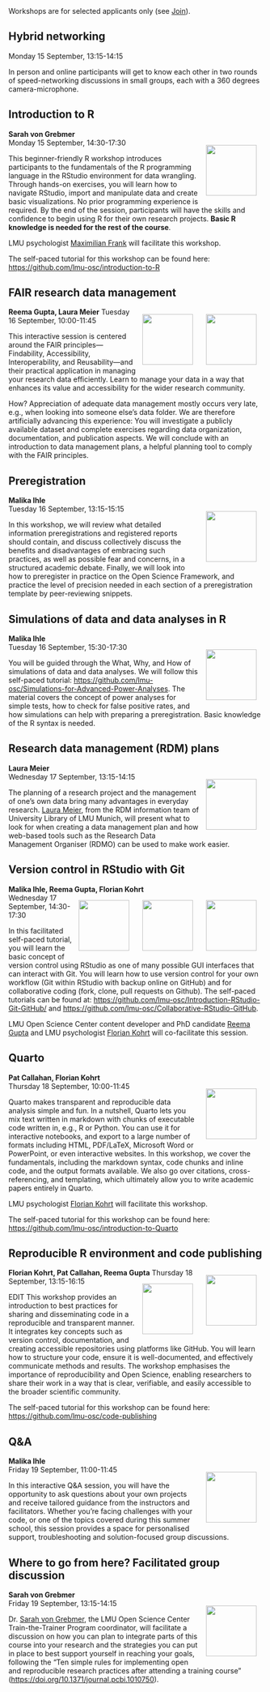 ```{=html}
<head>
  <style>
    img {
      float: right;
      margin: 13px;
    }
  </style>
</head
```

Workshops are for selected applicants only (see [Join](Join.qmd)).

## Hybrid networking

Monday 15 September, 13:15-14:15

In person and online participants will get to know each other in two rounds of speed-networking discussions in small groups, each with a 360 degrees camera-microphone.

## Introduction to R

**Sarah von Grebmer**\
![](img/sarah-von-grebmer.png){width="100"} Monday 15 September, 14:30-17:30

This beginner-friendly R workshop introduces participants to the fundamentals of the R programming language in the RStudio environment for data wrangling. Through hands-on exercises, you will learn how to navigate RStudio, import and manipulate data and create basic visualizations. No prior programming experience is required. By the end of the session, participants will have the skills and confidence to begin using R for their own research projects. **Basic R knowledge is needed for the rest of the course**.

LMU psychologist [Maximilian Frank](https://www.osc.uni-muenchen.de/members/individual_members/fellows/frank/index.html) will facilitate this workshop.

The self-paced tutorial for this workshop can be found here: <https://github.com/lmu-osc/introduction-to-R>

## FAIR research data management

**Reema Gupta, Laura Meier** ![](img/reema-gupta.png){width="100"} ![](img/laura-meier.png){width="100"} Tuesday 16 September, 10:00-11:45

This interactive session is centered around the FAIR principles—Findability, Accessibility, Interoperability, and Reusability—and their practical application in managing your research data efficiently. Learn to manage your data in a way that enhances its value and accessibility for the wider research community.

How? Appreciation of adequate data management mostly occurs very late, e.g., when looking into someone else’s data folder. We are therefore artificially advancing this experience: You will investigate a publicly available dataset and complete exercises regarding data organization, documentation, and publication aspects. We will conclude with an introduction to data management plans, a helpful planning tool to comply with the FAIR principles.

## Preregistration

**Malika Ihle**\
![](img/malika-ihle.png){width="100"} Tuesday 16 September, 13:15-15:15

In this workshop, we will review what detailed information preregistrations and registered reports should contain, and discuss collectively discuss the benefits and disadvantages of embracing such practices, as well as possible fear and concerns, in a structured academic debate. Finally, we will look into how to preregister in practice on the Open Science Framework, and practice the level of precision needed in each section of a preregistration template by peer-reviewing snippets.

## Simulations of data and data analyses in R

**Malika Ihle**\
![](img/malika-ihle.png){width="100"} Tuesday 16 September, 15:30-17:30

You will be guided through the What, Why, and How of simulations of data and data analyses. We will follow this self-paced tutorial: <https://github.com/lmu-osc/Simulations-for-Advanced-Power-Analyses>. The material covers the concept of power analyses for simple tests, how to check for false positive rates, and how simulations can help with preparing a preregistration. Basic knowledge of the R syntax is needed.

## Research data management (RDM) plans

**Laura Meier**\
![](img/laura-meier.png){width="100"} Wednesday 17 September, 13:15-14:15

The planning of a research project and the management of one’s own data bring many advantages in everyday research. [Laura Meier](https://www.ub.uni-muenchen.de/ueber-die-ub/kontakt/personen/meier-l/index.html), from the RDM information team of University Library of LMU Munich, will present what to look for when creating a data management plan and how web-based tools such as the Research Data Management Organiser (RDMO) can be used to make work easier.

## Version control in RStudio with Git

**Malika Ihle, Reema Gupta, Florian Kohrt**\
![](img/malika-ihle.png){width="100"} ![](img/reema-gupta.png){width="100"} ![](img/florian-kohrt.png){width="100"} Wednesday 17 September, 14:30-17:30

In this facilitated self-paced tutorial, you will learn the basic concept of version control using RStudio as one of many possible GUI interfaces that can interact with Git. You will learn how to use version control for your own workflow (Git within RStudio with backup online on GitHub) and for collaborative coding (fork, clone, pull requests on Github). The self-paced tutorials can be found at: <https://github.com/lmu-osc/Introduction-RStudio-Git-GitHub/> and <https://github.com/lmu-osc/Collaborative-RStudio-GitHub>.

LMU Open Science Center content developer and PhD candidate [Reema Gupta](https://www.osc.uni-muenchen.de/about_us/coordinator/index.html) and LMU psychologist [Florian Kohrt](https://www.psy.lmu.de/pm/personen/lehrstuhlmitarbeiter/kohrt_florian/index.html) will co-facilitate this session.

## Quarto

**Pat Callahan, Florian Kohrt**\
![](img/florian-kohrt.png){width="100"} Thursday 18 September, 10:00-11:45

Quarto makes transparent and reproducible data analysis simple and fun. In a nutshell, Quarto lets you mix text written in markdown with chunks of executable code written in, e.g., R or Python. You can use it for interactive notebooks, and export to a large number of formats including HTML, PDF/LaTeX, Microsoft Word or PowerPoint, or even interactive websites. In this workshop, we cover the fundamentals, including the markdown syntax, code chunks and inline code, and the output formats available. We also go over citations, cross-referencing, and templating, which ultimately allow you to write academic papers entirely in Quarto.

LMU psychologist [Florian Kohrt](https://www.psy.lmu.de/pm/personen/lehrstuhlmitarbeiter/kohrt_florian/index.html) will facilitate this workshop.

The self-paced tutorial for this workshop can be found here: <https://github.com/lmu-osc/introduction-to-Quarto>

## Reproducible R environment and code publishing

**Florian Kohrt, Pat Callahan, Reema Gupta** ![](img/florian-kohrt.png){width="100"} ![](img/reema-gupta.png){width="100"} Thursday 18 September, 13:15-16:15

EDIT This workshop provides an introduction to best practices for sharing and disseminating code in a reproducible and transparent manner. It integrates key concepts such as version control, documentation, and creating accessible repositories using platforms like GitHub. You will learn how to structure your code, ensure it is well-documented, and effectively communicate methods and results. The workshop emphasises the importance of reproducibility and Open Science, enabling researchers to share their work in a way that is clear, verifiable, and easily accessible to the broader scientific community.

The self-paced tutorial for this workshop can be found here: <https://github.com/lmu-osc/code-publishing>

## Q&A

**Malika Ihle**\
![](img/malika-ihle.png){width="100"} Friday 19 September, 11:00-11:45 

In this interactive Q&A session, you will have the opportunity to ask questions about your own projects and receive tailored guidance from the instructors and facilitators. Whether you're facing challenges with your code, or one of the topics covered during this summer school, this session provides a space for personalised support, troubleshooting and solution-focused group discussions.

## Where to go from here? Facilitated group discussion

**Sarah von Grebmer**\
![](img/sarah-von-grebmer.png){width="100"} Friday 19 September, 13:15-14:15

Dr. [Sarah von Grebmer](https://www.osc.uni-muenchen.de/members/individual_members/lmu-members/wolfsthurn/index.html), the LMU Open Science Center Train-the-Trainer Program coordinator, will facilitate a discussion on how you can plan to integrate parts of this course into your research and the strategies you can put in place to best support yourself in reaching your goals, following the "Ten simple rules for implementing open and reproducible research practices after attending a training course" (<https://doi.org/10.1371/journal.pcbi.1010750>).
